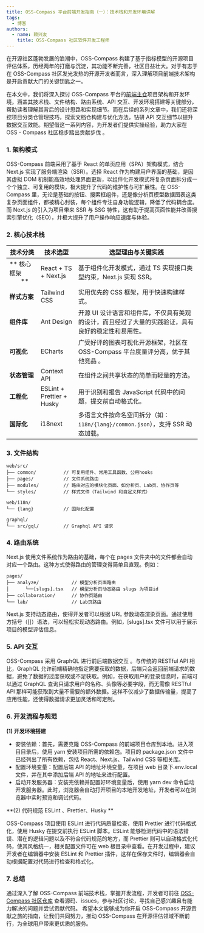 ```yaml
---
title: OSS-Compass 平台前端开发指南（一）：技术栈和开发环境详解
tags:
  - 博客
authors:
  - name: 赖兴友
    title: OSS-Compass 社区软件开发工程师
---
```


在开源社区蓬勃发展的浪潮中，OSS-Compass 构建了基于指标模型的开源项目评估体系，历经两年的打磨与沉淀，其功能不断完善，社区日益壮大。对于有志于在 OSS-Compass 社区发光发热的开源开发者而言，深入理解项目前端技术架构是开启贡献大门的关键钥匙之一。

在本文中，我们将深入探讨 OSS-Compass 平台的[前端主仓](https://github.com/oss-compass/compass-web)项目架构和开发环境，涵盖其技术栈、文件结构、路由系统、API 交互、开发环境搭建等关键部分，帮助读者理解其背后的设计思路和实现细节。而在后续的系列文章中，我们还将深挖项目分类仓管理技巧，探索文档仓构建与优化方法，钻研 API 交互细节以提升数据交互效能。期望借这一系列内容，为开发者们提供实操经验，助力大家在 OSS - Compass 社区稳步踏出贡献步伐 。

<!--truncate-->

### 1. 架构模式

OSS-Compass 前端采用了基于 React 的单页应用（SPA）架构模式，结合 Next.js 实现了服务端渲染（SSR）。选择 React 作为构建用户界面的基础，是因其虚拟 DOM 机制能高效地处理界面更新，以组件化开发模式将复杂页面拆分成一个个独立、可复用的模块，极大提升了代码的维护性与可扩展性。在 OSS-Compass 里，无论是基础的按钮、搜索框组件，还是像分析页模型数据图表这类复杂页面组件，都被精心封装，每个组件专注自身功能逻辑，降低了代码耦合度。而 Next.js 的引入为项目带来 SSR 与 SSG 特性，这有助于提高页面性能并改善搜索引擎优化（SEO），并极大提升了用户操作响应速度与体验。

### 2. 核心技术栈

| **技术分类**                                             | **技术选型**              | **选型理由与关键实践**                                                                             |
| -------------------------------------------------------- | ------------------------- | -------------------------------------------------------------------------------------------------- |
| ** 核心框架 &nbsp;&nbsp;&nbsp;&nbsp;&nbsp;&nbsp;&nbsp;** | React + TS + Next.js      | 基于组件化开发模式，通过 TS 实现接口类型约束，Next.js 实现 SSR。                                   |
| **样式方案**                                             | Tailwind CSS              | 实用优先的 CSS 框架，用于快速构建样式。                                                            |
| **组件库**                                               | Ant Design                | 开源 UI 设计语言和组件库，不仅具有美观的设计，而且经过了大量的实践验证，具有良好的稳定性和易用性。 |
| **可视化**                                               | ECharts                   | 广受好评的图表可视化开源框架，社区在 OSS-Compass 平台度量评分高，优于其他竞品 。                   |
| **状态管理**                                             | Context API               | 在组件之间共享状态的简单而轻量的方法。                                                             |
| **工程化**                                               | ESLint + Prettier + Husky | 用于识别和报告 JavaScript 代码中的问题，提交前自动格式化。                                         |
| **国际化**                                               | i18next                   | 多语言文件按命名空间拆分（如：`i18n/{lang}/common.json`），支持 SSR 动态加载。                     |

### 3. 文件结构

```plaintext
web/src/
├── common/          // 可复用组件、常用工具函数、公用hooks
├── pages/           // 文件系统路由
├── modules/         // 路由对应的模块化页面、如分析页、Lab页、协作页等
└── styles/          // 样式文件（Tailwind 和自定义样式）

web/i18n/
└── {lang}           // 国际化配置

graphql/
└── src/gql/         // Graphql API 请求
```

### 4. 路由系统

Next.js 使用文件系统作为路由的基础，每个在 pages 文件夹中的文件都会自动对应一个路由。这种方式使得路由的管理变得简单且直观。例如：

```plaintext
pages/
├── analyze/            // 模型分析页面路由
│      └──[slugs].tsx   // 模型分析页动态路由 slugs 为项目id
├── collaboration/      // 协作页路由
└── lab/                // Lab页路由
```

Next.js 支持动态路由，使得开发者可以根据 URL 参数动态渲染页面。通过使用方括号（[]）语法，可以轻松实现动态路由。例如，[slugs].tsx 文件可以用于展示项目的模型评估信息。

### 5. API 交互

OSS-Compass 采用 GraphQL 进行前后端数据交互 。与传统的 RESTful API 相比，GraphQL 允许前端精确地指定需要获取的数据，后端只会返回前端请求的数据，避免了数据的过度获取或不足获取。例如，在获取用户的登录信息时，前端可以通过 GraphQL 查询只请求用户的名称、头像等必要字段，而无需像 RESTful API 那样可能获取到大量不需要的额外数据。这样不仅减少了数据传输量，提高了应用性能，还使得数据请求更加灵活和可定制。

### 6. 开发流程与规范

**(1) 开发环境搭建**

- 安装依赖：首先，需要克隆 OSS-Compass 的前端项目仓库到本地。进入项目目录后，使用 yarn 安装项目所需的依赖包。项目的 package.json 文件中已经列出了所有依赖，包括 React、Next.js、Tailwind CSS 等相关库。​
- 配置环境变量：配置后端 API 的地址环境变量，在项目 web 目录下.env.local 文件，并在其中添加后端 API 的地址来进行配置。​
- 启动开发服务器：安装完依赖并配置好环境变量后，使用 yarn dev 命令启动开发服务器。此时，浏览器会自动打开项目的本地开发地址，开发者可以在浏览器中实时预览和调试代码。

**(2) 代码规范 ESLint 、Prettier、Husky **

OSS-Compass 项目使用 ESLint 进行代码质量检查，使用 Prettier 进行代码格式化，使用 Husky 在提交前执行 ESLint 脚本。ESLint 能够检测代码中的语法错误、潜在的逻辑问题以及不符合代码规范的地方，而 Prettier 则可以自动格式化代码，使其风格统一，相关配置文件可在 web 根目录中查看。在开发过程中，建议开发者在编辑器中安装 ESLint 和 Prettier 插件，这样在保存文件时，编辑器会自动根据配置对代码进行检查和格式化。

### 7. 总结

通过深入了解 OSS-Compass 前端技术栈，掌握开发流程，开发者可前往 [OSS-Compass 社区仓库](https://github.com/oss-compass) 查看源码、issues，参与社区讨论，寻找自己感兴趣且有能力解决的问题并尝试贡献代码。 希望本文能够成为你开启 OSS-Compass 开源贡献之旅的指南，让我们共同努力，推动 OSS-Compass 在开源评估领域不断前行，为全球用户带来更优质的服务。
